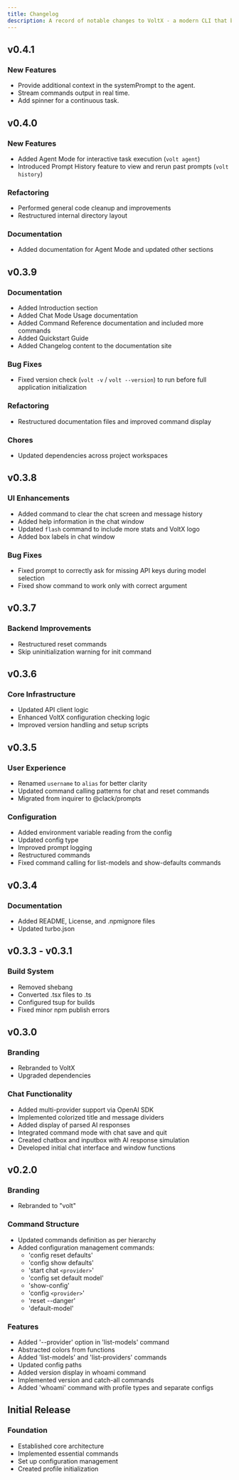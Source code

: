 ```yaml
---
title: Changelog
description: A record of notable changes to VoltX - a modern CLI that brings AI power directly to your terminal.
---
```


## v0.4.1

### New Features

- Provide additional context in the systemPrompt to the agent.
- Stream commands output in real time.
- Add spinner for a continuous task.

## v0.4.0

### New Features

- Added Agent Mode for interactive task execution (`volt agent`)
- Introduced Prompt History feature to view and rerun past prompts (`volt history`)

### Refactoring

- Performed general code cleanup and improvements
- Restructured internal directory layout

### Documentation

- Added documentation for Agent Mode and updated other sections

## v0.3.9

### Documentation

- Added Introduction section
- Added Chat Mode Usage documentation
- Added Command Reference documentation and included more commands
- Added Quickstart Guide
- Added Changelog content to the documentation site

### Bug Fixes

- Fixed version check (`volt -v` / `volt --version`) to run before full application initialization

### Refactoring

- Restructured documentation files and improved command display

### Chores

- Updated dependencies across project workspaces

## v0.3.8

### UI Enhancements

- Added command to clear the chat screen and message history
- Added help information in the chat window
- Updated `flash` command to include more stats and VoltX logo
- Added box labels in chat window

### Bug Fixes

- Fixed prompt to correctly ask for missing API keys during model selection
- Fixed show command to work only with correct argument

## v0.3.7

### Backend Improvements

- Restructured reset commands
- Skip uninitialization warning for init command

## v0.3.6

### Core Infrastructure

- Updated API client logic
- Enhanced VoltX configuration checking logic
- Improved version handling and setup scripts

## v0.3.5

### User Experience

- Renamed `username` to `alias` for better clarity
- Updated command calling patterns for chat and reset commands
- Migrated from inquirer to @clack/prompts

### Configuration

- Added environment variable reading from the config
- Updated config type
- Improved prompt logging
- Restructured commands
- Fixed command calling for list-models and show-defaults commands

## v0.3.4

### Documentation

- Added README, License, and .npmignore files
- Updated turbo.json

## v0.3.3 - v0.3.1

### Build System

- Removed shebang
- Converted .tsx files to .ts
- Configured tsup for builds
- Fixed minor npm publish errors

## v0.3.0

### Branding

- Rebranded to VoltX
- Upgraded dependencies

### Chat Functionality

- Added multi-provider support via OpenAI SDK
- Implemented colorized title and message dividers
- Added display of parsed AI responses
- Integrated command mode with chat save and quit
- Created chatbox and inputbox with AI response simulation
- Developed initial chat interface and window functions

## v0.2.0

### Branding

- Rebranded to "volt"

### Command Structure

- Updated commands definition as per hierarchy
- Added configuration management commands:
    - 'config reset defaults'
    - 'config show defaults'
    - 'start chat `<provider>`'
    - 'config set default model'
    - 'show-config'
    - 'config `<provider>`'
    - 'reset --danger'
    - 'default-model'

### Features

- Added '--provider' option in 'list-models' command
- Abstracted colors from functions
- Added 'list-models' and 'list-providers' commands
- Updated config paths
- Added version display in whoami command
- Implemented version and catch-all commands
- Added 'whoami' command with profile types and separate configs

## Initial Release

### Foundation

- Established core architecture
- Implemented essential commands
- Set up configuration management
- Created profile initialization
